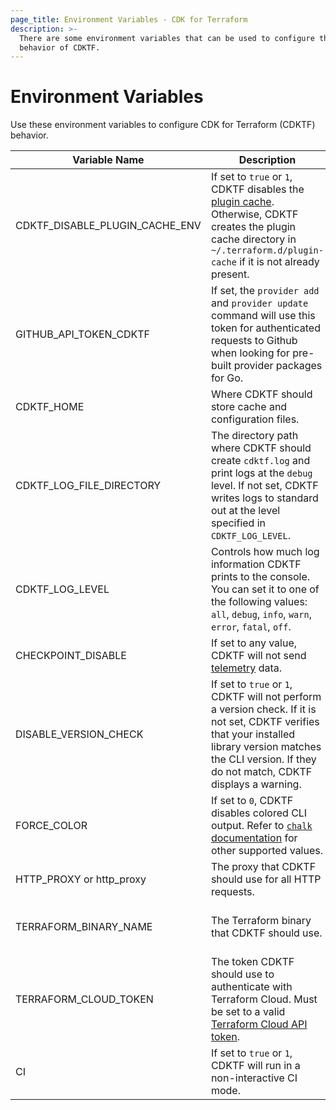 ```yaml
---
page_title: Environment Variables - CDK for Terraform
description: >-
  There are some environment variables that can be used to configure the
  behavior of CDKTF.
---
```


# Environment Variables

Use these environment variables to configure CDK for Terraform (CDKTF) behavior.

| Variable Name                  | Description                                                                                                                                                                                                                             | Default                      |
| ------------------------------ | --------------------------------------------------------------------------------------------------------------------------------------------------------------------------------------------------------------------------------------- | ---------------------------- |
| CDKTF_DISABLE_PLUGIN_CACHE_ENV | If set to `true` or `1`, CDKTF disables the [plugin cache](/terraform/cli/config/config-file#provider-plugin-cache). Otherwise, CDKTF creates the plugin cache directory in `~/.terraform.d/plugin-cache` if it is not already present. |                              |
| GITHUB_API_TOKEN_CDKTF         | If set, the `provider add` and `provider update` command will use this token for authenticated requests to Github when looking for pre-built provider packages for Go.                                                                  |                              |
| CDKTF_HOME                     | Where CDKTF should store cache and configuration files.                                                                                                                                                                                 | `~/.cdktf`                   |
| CDKTF_LOG_FILE_DIRECTORY       | The directory path where CDKTF should create `cdktf.log` and print logs at the `debug` level. If not set, CDKTF writes logs to standard out at the level specified in `CDKTF_LOG_LEVEL`.                                                | standard out                 |
| CDKTF_LOG_LEVEL                | Controls how much log information CDKTF prints to the console. You can set it to one of the following values: `all`, `debug`, `info`, `warn`, `error`, `fatal`, `off`.                                                                  | `warn`                       |
| CHECKPOINT_DISABLE             | If set to any value, CDKTF will not send [telemetry](/terraform/cdktf/telemetry) data.                                                                                                                                                  |                              |
| DISABLE_VERSION_CHECK          | If set to `true` or `1`, CDKTF will not perform a version check. If it is not set, CDKTF verifies that your installed library version matches the CLI version. If they do not match, CDKTF displays a warning.                          |                              |
| FORCE_COLOR                    | If set to `0`, CDKTF disables colored CLI output. Refer to [`chalk` documentation](https://github.com/chalk/chalk#supportscolor) for other supported values.                                                                            |                              |
| HTTP_PROXY or http_proxy       | The proxy that CDKTF should use for all HTTP requests.                                                                                                                                                                                  |                              |
| TERRAFORM_BINARY_NAME          | The Terraform binary that CDKTF should use.                                                                                                                                                                                             | The Terraform binary in path |
| TERRAFORM_CLOUD_TOKEN          | The token CDKTF should use to authenticate with Terraform Cloud. Must be set to a valid [Terraform Cloud API token](/terraform/cloud-docs/users-teams-organizations/api-tokens).                                                        |                              |
| CI                             | If set to `true` or `1`, CDKTF will run in a non-interactive CI mode.                                                                                                                                                                   |                              |
